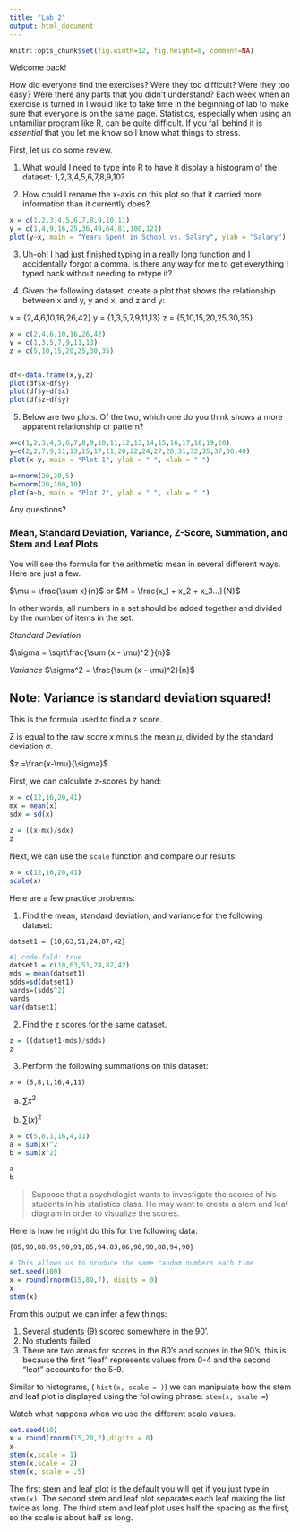 ---
title: "Lab 2"
output: html_document 
---

```{r global_options,echo=FALSE}
knitr::opts_chunk$set(fig.width=12, fig.height=8, comment=NA)
```

Welcome back!

How did everyone find the exercises? Were they too difficult? Were they too easy? Were there any parts that you didn't understand? Each week when an exercise is turned in I would like to take time in the beginning of lab to make sure that everyone is on the same page. Statistics, especially when using an unfamiliar program like R, can be quite difficult. If you fall behind it is *essential* that you let me know so I know what things to stress.

First, let us do some review.

1.  What would I need to type into R to have it display a histogram of the dataset: 1,2,3,4,5,6,7,8,9,10?

2.  How could I rename the x-axis on this plot so that it carried more information than it currently does?

```{r}
x = c(1,2,3,4,5,6,7,8,9,10,11)
y = c(1,4,9,16,25,36,49,64,81,100,121)
plot(y~x, main = "Years Spent in School vs. Salary", ylab = "Salary")
```

3.  Uh-oh! I had just finished typing in a really long function and I accidentally forgot a comma. Is there any way for me to get everything I typed back without needing to retype it?

4.  Given the following dataset, create a plot that shows the relationship between x and y, y and x, and z and y:

x = {2,4,6,10,16,26,42} y = {1,3,5,7,9,11,13} z = {5,10,15,20,25,30,35}

```{r}
x = c(2,4,6,10,16,26,42)
y = c(1,3,5,7,9,11,13)
z = c(5,10,15,20,25,30,35)


df<-data.frame(x,y,z)
plot(df$x~df$y)
plot(df$y~df$x)
plot(df$z~df$y)
```

5.  Below are two plots. Of the two, which one do you think shows a more apparent relationship or pattern?

```{r}
x=c(1,2,3,4,5,6,7,8,9,10,11,12,13,14,15,16,17,18,19,20)
y=c(2,2,7,9,11,13,15,17,11,20,22,24,27,28,31,32,35,37,38,40)
plot(x~y, main = "Plot 1", ylab = " ", xlab = " ")

a=rnorm(20,20,5)
b=rnorm(20,100,10)
plot(a~b, main = "Plot 2", ylab = " ", xlab = " ")
```

Any questions?

### Mean, Standard Deviation, Variance, Z-Score, Summation, and Stem and Leaf Plots

You will see the formula for the arithmetic mean in several different ways. Here are just a few.

$\mu = \frac{\sum x}{n}$ or $M = \frac{x_1 + x_2 + x_3...}{N}$

In other words, all numbers in a set should be added together and divided by the number of items in the set.

*Standard Deviation*

$\sigma = \sqrt\frac{\sum (x - \mu)^2 }{n}$

*Variance* $\sigma^2 = \frac{\sum (x - \mu)^2}{n}$

::: callout-note
## Note: Variance is standard deviation squared!
:::

This is the formula used to find a z score.

Z is equal to the raw score $x$ minus the mean $\mu$, divided by the standard deviation $\sigma$.

$z =\frac{x-\mu}{\sigma}$

First, we can calculate z-scores by hand:

```{r}
x = c(12,16,20,41)
mx = mean(x)
sdx = sd(x)

z = ((x-mx)/sdx)
z 
```

Next, we can use the `scale` function and compare our results:

```{r}
x = c(12,16,20,41)
scale(x)
```

Here are a few practice problems:

1.  Find the mean, standard deviation, and variance for the following dataset:

`datset1 = {10,63,51,24,87,42}`

```{r}
#| code-fold: true
datset1 = c(10,63,51,24,87,42)
mds = mean(datset1)
sdds=sd(datset1)
vards=(sdds^2)
vards
var(datset1)

```

2.  Find the z scores for the same dataset.

```{r}
z = ((datset1-mds)/sdds)
z
```

3.  Perform the following summations on this dataset:

`x = (5,8,1,16,4,11)`

a)  $\sum x^2$

b)  $\sum(x)^2$

```{r}
x = c(5,8,1,16,4,11)
a = sum(x)^2
b = sum(x^2)

a
b
```

> Suppose that a psychologist wants to investigate the scores of his students in his statistics class. He may want to create a stem and leaf diagram in order to visualize the scores.

Here is how he might do this for the following data:

`{85,90,88,95,90,91,85,94,83,86,90,90,88,94,90}`

```{r}
# This allows us to produce the same random numbers each time
set.seed(100)
x = round(rnorm(15,89,7), digits = 0)
x
stem(x)

```

From this output we can infer a few things:

1)  Several students (9) scored somewhere in the 90'.
2)  No students failed
3)  There are two areas for scores in the 80's and scores in the 90's, this is because the first "leaf" represents values from 0-4 and the second "leaf" accounts for the 5-9.

Similar to histograms, ( `hist(x, scale = )`) we can manipulate how the stem and leaf plot is displayed using the following phrase: `stem(x, scale =`)

Watch what happens when we use the different scale values.

```{r}
set.seed(10)
x = round(rnorm(15,20,2),digits = 0)
x
stem(x,scale = 1)
stem(x,scale = 2)
stem(x, scale = .5)
```

The first stem and leaf plot is the default you will get if you just type in `stem(x)`. The second stem and leaf plot separates each leaf making the list twice as long. The third stem and leaf plot uses half the spacing as the first, so the scale is about half as long.
